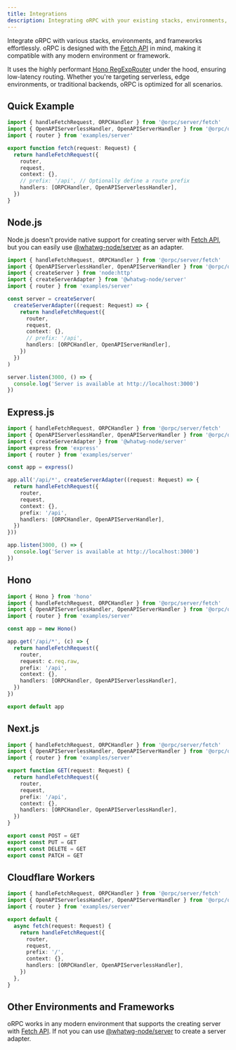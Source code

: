 ```yaml
---
title: Integrations
description: Integrating oRPC with your existing stacks, environments, and frameworks.
---
```


Integrate oRPC with various stacks, environments, and frameworks effortlessly.
oRPC is designed with the [Fetch API](https://developer.mozilla.org/en-US/docs/Web/API/Fetch_API) in mind, 
making it compatible with any modern environment or framework.

It uses the highly performant [Hono RegExpRouter](https://hono.dev/) under the hood, ensuring low-latency routing. 
Whether you're targeting serverless, edge environments, or traditional backends, oRPC is optimized for all scenarios.

## Quick Example

```ts twoslash
import { handleFetchRequest, ORPCHandler } from '@orpc/server/fetch'
import { OpenAPIServerlessHandler, OpenAPIServerHandler } from '@orpc/openapi/fetch'
import { router } from 'examples/server'

export function fetch(request: Request) {
  return handleFetchRequest({
    router,
    request,
    context: {},
    // prefix: '/api', // Optionally define a route prefix
    handlers: [ORPCHandler, OpenAPIServerlessHandler],
  })
}
```

## Node.js

Node.js doesn't provide native support for creating server with [Fetch API](https://developer.mozilla.org/en-US/docs/Web/API/Fetch_API), 
but you can easily use [@whatwg-node/server](https://npmjs.com/package/@whatwg-node/server) as an adapter.

```ts twoslash
import { handleFetchRequest, ORPCHandler } from '@orpc/server/fetch'
import { OpenAPIServerlessHandler, OpenAPIServerHandler } from '@orpc/openapi/fetch'
import { createServer } from 'node:http'
import { createServerAdapter } from '@whatwg-node/server'
import { router } from 'examples/server'

const server = createServer(
  createServerAdapter((request: Request) => {
    return handleFetchRequest({
      router,
      request,
      context: {},
      // prefix: '/api',
      handlers: [ORPCHandler, OpenAPIServerHandler],
    })
  })
)

server.listen(3000, () => {
  console.log('Server is available at http://localhost:3000')
})
```

## Express.js

```ts twoslash
import { handleFetchRequest, ORPCHandler } from '@orpc/server/fetch'
import { OpenAPIServerlessHandler, OpenAPIServerHandler } from '@orpc/openapi/fetch'
import { createServerAdapter } from '@whatwg-node/server'
import express from 'express'
import { router } from 'examples/server'

const app = express()

app.all('/api/*', createServerAdapter((request: Request) => {
  return handleFetchRequest({
    router,
    request,
    context: {},
    prefix: '/api',
    handlers: [ORPCHandler, OpenAPIServerHandler],
  })
}))

app.listen(3000, () => {
  console.log('Server is available at http://localhost:3000')
})
```

## Hono

```ts twoslash
import { Hono } from 'hono'
import { handleFetchRequest, ORPCHandler } from '@orpc/server/fetch'
import { OpenAPIServerlessHandler, OpenAPIServerHandler } from '@orpc/openapi/fetch'
import { router } from 'examples/server'

const app = new Hono()

app.get('/api/*', (c) => {
  return handleFetchRequest({
    router,
    request: c.req.raw,
    prefix: '/api',
    context: {},
    handlers: [ORPCHandler, OpenAPIServerlessHandler],
  }) 
})

export default app
```

## Next.js

```ts title="app/api/[...orpc]/route.ts" twoslash
import { handleFetchRequest, ORPCHandler } from '@orpc/server/fetch'
import { OpenAPIServerlessHandler, OpenAPIServerHandler } from '@orpc/openapi/fetch'
import { router } from 'examples/server'

export function GET(request: Request) {
  return handleFetchRequest({
    router,
    request,
    prefix: '/api',
    context: {},
    handlers: [ORPCHandler, OpenAPIServerlessHandler],
  })
}

export const POST = GET
export const PUT = GET
export const DELETE = GET
export const PATCH = GET
```

## Cloudflare Workers

```ts twoslash
import { handleFetchRequest, ORPCHandler } from '@orpc/server/fetch'
import { OpenAPIServerlessHandler, OpenAPIServerHandler } from '@orpc/openapi/fetch'
import { router } from 'examples/server'

export default {
  async fetch(request: Request) {
    return handleFetchRequest({
      router,
      request,
      prefix: '/',
      context: {},
      handlers: [ORPCHandler, OpenAPIServerlessHandler],
    })
  },
}
```

## Other Environments and Frameworks

oRPC works in any modern environment that supports the creating server with [Fetch API](https://developer.mozilla.org/en-US/docs/Web/API/Fetch_API).
If not you can use [@whatwg-node/server](https://npmjs.com/package/@whatwg-node/server) to create a server adapter.
